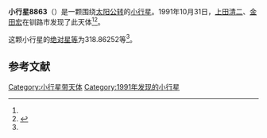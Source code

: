 {{Infobox planet
| bgcolour = #FFFFC0
| name = 8863
| symbol = 
| image = 
| caption = 
| discovery = yes
| discovery_ref = 
| discoverer = [[上田清二|上田清二]]、[[金田宏|金田宏]]
| discovery_site = [[钏路市|钏路市]] 
| discovered = 1991年10月31日
| designations = yes
| mp_name = 
| named_after = 
| alt_names = 1991 UV2/ 1978 TX6
| mp_category = [[主带小行星|主带小行星]]
| orbit_ref = <ref name="a">[http://ssd.jpl.nasa.gov/sbdb.cgi?sstr=8863 8863] {{Wayback|url=http://ssd.jpl.nasa.gov/sbdb.cgi?sstr=8863 |date=20210822225336 }}，小行星數據庫瀏覽器（JPL Small-Body Database Browser）－[[美国国家航空航天局|美国国家航空航天局]]喷气推进实验室</ref>
| epoch = 2456400.5 (2013年4月18日更新)
| aphelion = {{convert|3.3890106|AU|km|3|abbr=on|lk=out}}
| perihelion = {{convert|1.9007584|AU|km|3|abbr=on}}
| semimajor = {{convert|2.6448845|AU|km|3|abbr=on}}
| eccentricity = 0.2813454
| period = 1571.116935 [[日|日]]<br />4.3[[儒略年|儒略年]]
| avg_speed = 
| inclination = 13.07615
| asc_node = 59.41543
| mean_anomaly = 
| arg_peri = 318.86252
| satellites = 
| physical_characteristics = yes
| dimensions = 
| mass = 
| density = 
| surface_grav = 
| escape_velocity = 
| sidereal_day = 
| axial_tilt = 
| pole_ecliptic_lat = 
| pole_ecliptic_lon = 
| albedo = 
| temperatures= 
| temp_name1 = 
| mean_temp_1 = 
| max_temp_1 = 
| temp_name2 = 
| max_temp_2 = 
| spectral_type = 
| abs_magnitude = 318.86252
}}

'''小行星8863'''（{{lang-en|8863}}）是一颗围绕[[太阳|太阳]][[公转|公转]]的[[小行星|小行星]]。1991年10月31日，[[上田清二|上田清二]]、[[金田宏|金田宏]]在钏路市发现了此天体<ref name="a" /><ref>{{cite news|title=小行星列表|url=http://cfa-www.harvard.edu/iau/lists/NumberedMPs.txt|accessdate=2013-07-08|newspaper=哈佛大学|archive-date=2008-05-17|archive-url=https://web.archive.org/web/20080517010638/http://cfa-www.harvard.edu/iau/lists/NumberedMPs.txt|dead-url=no}}</ref>。

这颗小行星的[[绝对星等|绝对星等]]为318.86252等<ref name="a" />。

==参考文献==
{{reflist}}
{{Minor Planet Number|[[小行星8862|小行星8862]]|[[小行星8864|小行星8864]]}}

{{小天体}}

[[Category:小行星带天体|Category:小行星带天体]]
[[Category:1991年发现的小行星|Category:1991年发现的小行星]]

{{asteroid-stub}}